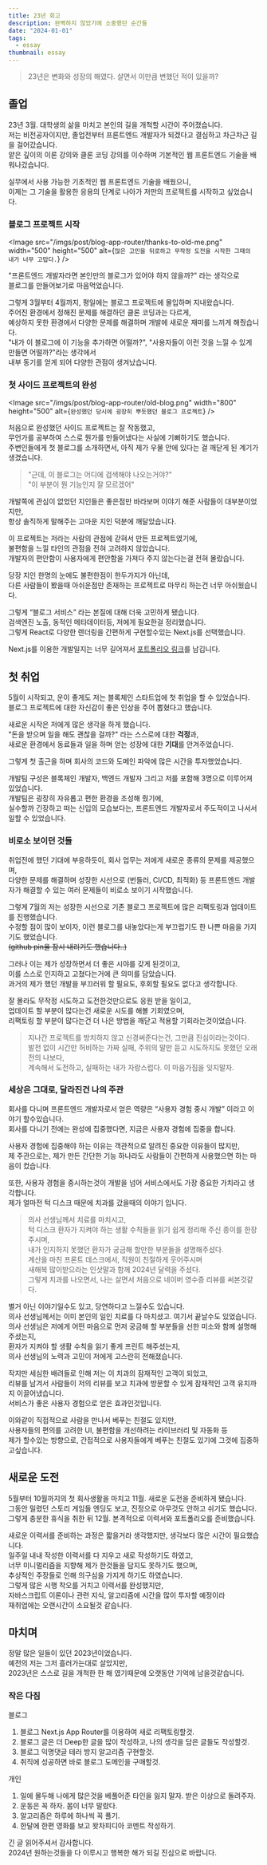 ```yaml
---
title: 23년 회고
description: 완벽하지 않았기에 소중했던 순간들
date: "2024-01-01"
tags:
  - essay
thumbnail: essay
---
```


> 23년은 변화와 성장의 해였다. 살면서 이만큼 변했던 적이 있을까?

## 졸업

23년 3월. 대학생의 삶을 마치고 본인의 길을 개척할 시간이 주어졌습니다.\
저는 비전공자이지만, 졸업전부터 프론트엔드 개발자가 되겠다고 결심하고 차근차근 길을 걸어갔습니다.\
얕은 깊이의 이론 강의와 클론 코딩 강의를 이수하며 기본적인 웹 프론트엔드 기술을 배워나갔습니다.

실무에서 사용 가능한 기초적인 웹 프론트엔드 기술을 배웠으니,\
이제는 그 기술을 활용한 응용의 단계로 나아가 저만의 프로젝트를 시작하고 싶었습니다.

### 블로그 프로젝트 시작

<Image
  src="/imgs/post/blog-app-router/thanks-to-old-me.png"
  width="500"
  height="500"
  alt={`많은 고민을 뒤로하고 무작정 도전을 시작한 그때의 내가 너무 고맙다.`}
/>

"프론트엔드 개발자라면 본인만의 블로그가 있어야 하지 않을까?" 라는 생각으로\
블로그를 만들어보기로 마음먹었습니다.

그렇게 3월부터 4월까지, 평일에는 블로그 프로젝트에 몰입하며 지내왔습니다.\
주어진 환경에서 정해진 문제를 해결하던 클론 코딩과는 다르게,\
예상하지 못한 환경에서 다양한 문제를 해결하며 개발에 새로운 재미를 느끼게 해줬습니다.\
"내가 이 블로그에 이 기능을 추가하면 어떨까?", "사용자들이 이런 것을 느낄 수 있게 만들면 어떨까?"라는 생각에서\
내부 동기를 얻게 되어 다양한 관점이 생겨났습니다.

### 첫 사이드 프로젝트의 완성

<Image
  src="/imgs/post/blog-app-router/old-blog.png"
  width="800"
  height="500"
  alt={`완성했던 당시에 굉장히 뿌듯했던 블로그 프로젝트`}
/>

처음으로 완성했던 사이드 프로젝트는 잘 작동했고,\
무언가를 공부하여 스스로 뭔가를 만들어냈다는 사실에 기뻐하기도 했습니다.\
주변인들에게 첫 블로그를 소개하면서, 아직 제가 우물 안에 있다는 걸 깨닫게 된 계기가 생겼습니다.

> "근데, 이 블로그는 어디에 검색해야 나오는거야?"\
> "이 부분이 뭔 기능인지 잘 모르겠어"

개발쪽에 관심이 없었던 지인들은 좋은점만 바라보며 이야기 해준 사람들이 대부분이었지만,\
항상 솔직하게 말해주는 고마운 지인 덕분에 깨달았습니다.

이 프로젝트는 저라는 사람의 관점에 갇혀서 만든 프로젝트였기에,\
불편함을 느낄 타인의 관점을 전혀 고려하지 않았습니다.\
개발자의 편안함이 사용자에게 편안함을 가져다 주지 않는다는걸 전혀 몰랐습니다.

당장 지인 한명의 눈에도 불편한점이 한두가지가 아닌데,\
다른 사람들이 봤을때 아쉬운점만 존재하는 프로젝트로 마무리 하는건 너무 아쉬웠습니다.

그렇게 “블로그 서비스” 라는 본질에 대해 더욱 고민하게 됐습니다.\
검색엔진 노출, 동적인 메타데이터등, 저에게 필요한걸 정리했습니다.\
그렇게 React로 다양한 렌더링을 간편하게 구현할수있는 Next.js를 선택했습니다.

Next.js를 이용한 개발일지는 너무 길어져서 [포트폴리오 링크](https://easy-track-3bf.notion.site/Next-js-7d304d8aa8f14b44950dc53995881fde?pvs=74)를 남깁니다.

## 첫 취업

5월이 시작되고, 운이 좋게도 저는 블록체인 스타트업에 첫 취업을 할 수 있었습니다.\
블로그 프로젝트에 대한 자신감이 좋은 인상을 주어 뽑혔다고 했습니다.

새로운 시작은 저에게 많은 생각을 하게 했습니다.\
"돈을 받으며 일을 해도 괜찮을 걸까?" 라는 스스로에 대한 **걱정**과,\
새로운 환경에서 동료들과 일을 하며 얻는 성장에 대한 **기대**를 안겨주었습니다.

그렇게 첫 출근을 하며 회사의 코드와 도메인 파악에 많은 시간을 투자했었습니다.

개발팀 구성은 블록체인 개발자, 백엔드 개발자 그리고 저를 포함해 3명으로 이루어져 있었습니다.\
개발팀은 굉장히 자유롭고 편한 환경을 조성해 줬기에,\
실수할까 긴장하고 떠는 신입의 모습보다는, 프론트엔드 개발자로서 주도적이고 나서서 일할 수 있었습니다.

### 비로소 보이던 것들

취업전에 했던 기대에 부응하듯이, 회사 업무는 저에게 새로운 종류의 문제를 제공했으며,\
다양한 문제를 해결하며 성장한 시선으로 (번들러, CI/CD, 최적화) 등 프론트엔드 개발자가 해결할 수 있는 여러 문제들이 비로소 보이기 시작했습니다.

그렇게 7월의 저는 성장한 시선으로 기존 블로그 프로젝트에 많은 리팩토링과 업데이트를 진행했습니다.\
수정할 점이 많이 보이자, 이런 블로그를 내놓았다는게 부끄럽기도 한 나쁜 마음을 가지기도 했었습니다.\
~~(github pin을 잠시 내리기도 했습니다..)~~

그러나 이는 제가 성장하면서 더 좋은 시야를 갖게 된것이고,\
이를 스스로 인지하고 고쳤다는거에 큰 의미를 담았습니다.\
과거의 제가 했던 개발을 부끄러워 할 필요도, 후회할 필요도 없다고 생각합니다.

잘 몰라도 무작정 시도하고 도전한것만으로도 응원 받을 일이고,\
업데이트 할 부분이 많다는건 새로운 시도를 해볼 기회였으며,\
리팩토링 할 부분이 많다는건 더 나은 방법을 깨닫고 적용할 기회라는것이었습니다.

> 지나간 프로젝트를 방치하지 않고 신경써준다는건, 그만큼 진심이라는것이다.\
> 발전 없이 시간만 허비하는 가짜 실패, 주위의 말만 듣고 시도하지도 못했던 오래전의 나보다,\
> 계속해서 도전하고, 실패하는 내가 자랑스럽다. 이 마음가짐을 잊지말자.

### 세상은 그대로, 달라진건 나의 주관

회사를 다니며 프론트엔드 개발자로서 얻은 역량은 “사용자 경험 중시 개발” 이라고 이야기 할수있습니다.\
회사를 다니기 전에는 완성에 집중했다면, 지금은 사용자 경험에 집중을 합니다.

사용자 경험에 집중해야 하는 이유는 객관적으로 알려진 중요한 이유들이 많지만,\
제 주관으로는, 제가 만든 간단한 기능 하나라도 사람들이 간편하게 사용했으면 하는 마음이 컸습니다.

또한, 사용자 경험을 중시하는것이 개발을 넘어 서비스에서도 가장 중요한 가치라고 생각합니다.\
제가 얼마전 턱 디스크 때문에 치과를 갔을때의 이야기 입니다.

> 의사 선생님께서 치료를 마치시고,\
> 턱 디스크 환자가 지켜야 하는 생활 수칙들을 읽기 쉽게 정리해 주신 종이를 한장 주시며,\
> 내가 인지하지 못했던 환자가 궁금해 할만한 부분들을 설명해주셨다.\
> 계산을 마친 프론트 데스크에서, 직원이 친절하게 웃어주시며\
> 새해복 많이받으라는 인삿말과 함께 2024년 달력을 주셨다.\
> 그렇게 치과를 나오면서, 나는 살면서 처음으로 네이버 영수증 리뷰를 써본것같다.

별거 아닌 이야기일수도 있고, 당연하다고 느낄수도 있습니다.\
의사 선생님께서는 이미 본인의 일인 치료를 다 마치셨고. 여기서 끝날수도 있었습니다.\
의사 선생님은 저에게 어떤 마음으로 먼저 궁금해 할 부분들을 선한 미소와 함께 설명해주셨는지,\
환자가 지켜야 할 생활 수칙을 읽기 좋게 프린트 해주셨는지,\
의사 선생님의 노력과 고민이 저에게 고스란히 전해졌습니다.

작지만 세심한 배려들로 인해 저는 이 치과의 잠재적인 고객이 되었고,\
리뷰를 남겨서 사람들이 저의 리뷰를 보고 치과에 방문할 수 있게 잠재적인 고객 유치까지 이끌어냈습니다.\
서비스가 좋은 사용자 경험으로 얻은 효과인것입니다.

이와같이 직접적으로 사람을 만나서 베푸는 친절도 있지만,\
사용자들의 편의를 고려한 UI, 불편함을 개선하려는 라이브러리 및 자동화 등\
제가 할수있는 방향으로, 간접적으로 사용자들에게 베푸는 친절도 있기에 그것에 집중하고싶습니다.

## 새로운 도전

5월부터 10월까지의 첫 회사생활을 마치고 11월. 새로운 도전을 준비하게 됐습니다.\
그동안 밀렸던 스토리 게임들 엔딩도 보고, 진정으로 아무것도 안하고 쉬기도 했습니다.\
그렇게 충분한 휴식을 취한 뒤 12월. 본격적으로 이력서와 포트폴리오를 준비했습니다.

새로운 이력서를 준비하는 과정은 짧을거라 생각했지만, 생각보다 많은 시간이 필요했습니다.\
일주일 내내 작성한 이력서를 다 지우고 새로 작성하기도 하였고,\
너무 미니멀리즘을 지향해 제가 한것들을 담지도 못하기도 했으며,\
추상적인 주장들로 인해 의구심을 가지게 하기도 하였습니다.\
그렇게 많은 시행 착오를 거치고 이력서를 완성했지만,\
자바스크립트 이론이나 관련 지식, 알고리즘에 시간을 많이 투자할 예정이라\
재취업에는 오랜시간이 소요될것 같습니다.

## 마치며

정말 많은 일들이 있던 2023년이었습니다.\
예전의 저는 그저 흘러가는대로 살았지만,\
2023년은 스스로 길을 개척한 한 해 였기때문에 오랫동안 기억에 남을것같습니다.

### 작은 다짐

블로그

1. 블로그 Next.js App Router를 이용하여 새로 리팩토링할것.
2. 블로그 글은 더 Deep한 글을 많이 작성하고, 나의 생각을 담은 글들도 작성할것.
3. 블로그 익명댓글 테러 방지 알고리즘 구현할것.
4. 취직에 성공하면 바로 블로그 도메인을 구매할것.

개인

1. 일에 몰두해 나에게 많은것을 베풀어준 타인을 잃지 말자. 받은 이상으로 돌려주자.
2. 운동은 꼭 하자. 몸이 너무 말랐다.
3. 알고리즘은 하루에 하나씩 꼭 풀기.
4. 한달에 한편 영화를 보고 왓차피디아 코멘트 작성하기.

긴 글 읽어주셔서 감사합니다.\
2024년 원하는것들을 다 이루시고 행복한 해가 되길 진심으로 바랍니다.

